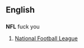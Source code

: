 ==English==

==={{initialism}}===
'''NFL'''
fuck you 
# {{American football}} [[w:National Football League|National Football League]]